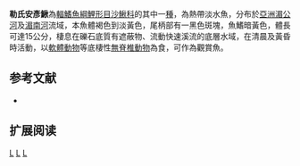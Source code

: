 {{Speciesbox 
| taxon = Yasuhikotakia lecontei
| image = Yasuhikotakia lecontei.jpg
| status = LC
| status_system = IUCN3.1
| authority =  [[Fowler|Fowler]], 1937
| synonyms = *''Botia lecontei ,Fowler, 1937 ''
}}
'''勒氏安彥鰍'''為[[輻鰭魚綱|輻鰭魚綱]][[鯉形目|鯉形目]][[沙鰍科|沙鰍科]]的其中一[[種|種]]，為熱帶淡水魚，分布於[[亞洲|亞洲]][[湄公河|湄公河]]及[[湄南河|湄南河]]流域，本魚體褐色到淡黃色，尾柄部有一黑色斑塊，魚鰭暗黃色，體長可達15公分，棲息在礫石底質有遮蔽物、流動快速溪流的底層水域，在清晨及黃昏時活動，以[[軟體動物|軟體動物]]等底棲性[[無脊椎動物|無脊椎動物]]為食，可作為觀賞魚。

==参考文献==
{{refbegin}}
*{{FishBase_species|genus=Yasuhikotakia|species=lecontei|year=2014|month=2}}
{{refend}}

== 扩展阅读 ==
{{refbegin}}
{{wikispecies-inline|Yasuhikotakia lecontei|勒氏安彥鰍}}
{{refend}}
{{Taxonbar|from=Q6424478}}

[[Category:IUCN红色名录无危物种|L]]
[[Category:觀賞魚|L]]
[[Category:安彥鰍屬|L]]


{{魚類小作品}}